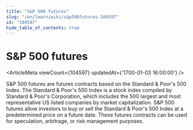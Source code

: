 ```yaml
---
title: "S&P 500 futures"
slug: "/en/learn/wiki/s&p500futures-104597"
id: "104597"
hide_table_of_contents: true
---
```



# S&P 500 futures

<ArticleMeta viewCount={104597} updatedAt={'1700-01-03 16:00:00'} />

S&P 500 futures are futures contracts based on the Standard & Poor's 500 Index. The Standard & Poor's 500 Index is a stock index compiled by Standard & Poor's Corporation, which includes the 500 largest and most representative US listed companies by market capitalization. S&P 500 futures allow investors to buy or sell the Standard & Poor's 500 Index at a predetermined price on a future date. These futures contracts can be used for speculation, arbitrage, or risk management purposes.
